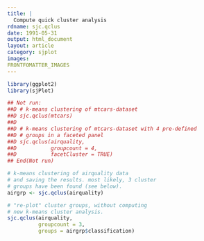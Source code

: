 ```yaml
---
title: |
  Compute quick cluster analysis
rdname: sjc.qclus
date: 1991-05-31
output: html_document
layout: article
category: sjplot
images:
FRONTFOMATTER_IMAGES
---
```


```r
library(ggplot2)
library(sjPlot)
```

```r
## Not run: 
##D # k-means clustering of mtcars-dataset
##D sjc.qclus(mtcars)
##D 
##D # k-means clustering of mtcars-dataset with 4 pre-defined
##D # groups in a faceted panel
##D sjc.qclus(airquality,
##D           groupcount = 4,
##D           facetCluster = TRUE)
## End(Not run)

# k-means clustering of airquality data
# and saving the results. most likely, 3 cluster
# groups have been found (see below).
airgrp <- sjc.qclus(airquality)

# "re-plot" cluster groups, without computing
# new k-means cluster analysis.
sjc.qclus(airquality,
          groupcount = 3,
          groups = airgrp$classification)



```